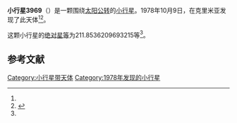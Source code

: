 {{Infobox planet
| bgcolour = #FFFFC0
| name = 3969 Rossi
| symbol = 
| image = 
| caption = 
| discovery = yes
| discovery_ref = 
| discoverer = {{link-en|柳德米拉·瓦斯列娜·朱然勒娃|Lyudmila Vasilyevna Zhuravleva}}
| discovery_site = [[克里米亚|克里米亚]] 
| discovered = 1978年10月9日
| designations = yes
| mp_name = 
| named_after = 
| alt_names = 1978 TQ8/ 1968 UU2 / 1978 VX14 / 1981 RJ3 / 1986 AH2
| mp_category = [[主带小行星|主带小行星]]
| orbit_ref = <ref name="a">[http://ssd.jpl.nasa.gov/sbdb.cgi?sstr=3969 3969 Rossi] {{Wayback|url=http://ssd.jpl.nasa.gov/sbdb.cgi?sstr=3969 |date=20200918075659 }}，小行星數據庫瀏覽器（JPL Small-Body Database Browser）－[[美国国家航空航天局|美国国家航空航天局]]喷气推进实验室</ref>
| epoch = 2456400.5 (2013年4月18日更新)
| aphelion = {{convert|2.499324213879307|AU|km|3|abbr=on|lk=out}}
| perihelion = {{convert|1.940868675241668|AU|km|3|abbr=on}}
| semimajor = {{convert|2.220096444560488|AU|km|3|abbr=on}}
| eccentricity = 0.12577281
| period = 1208.248289 [[日|日]]<br />3.31[[儒略年|儒略年]]
| avg_speed = 
| inclination = 2.142839994258791
| asc_node = 172.7116769399633
| mean_anomaly = 
| arg_peri = 211.8536209693215
| satellites = 
| physical_characteristics = yes
| dimensions = 
| mass = 
| density = 
| surface_grav = 
| escape_velocity = 
| sidereal_day = 
| axial_tilt = 
| pole_ecliptic_lat = 
| pole_ecliptic_lon = 
| albedo = 
| temperatures= 
| temp_name1 = 
| mean_temp_1 = 
| max_temp_1 = 
| temp_name2 = 
| max_temp_2 = 
| spectral_type = 
| abs_magnitude = 211.8536209693215
}}

'''小行星3969'''（{{lang-en|3969 Rossi}}）是一颗围绕[[太阳|太阳]][[公转|公转]]的[[小行星|小行星]]。1978年10月9日，{{link-en|柳德米拉·瓦斯列娜·朱然勒娃|Lyudmila Vasilyevna Zhuravleva}}在克里米亚发现了此天体<ref name="a" /><ref>{{cite news|title=小行星列表|url=http://cfa-www.harvard.edu/iau/lists/NumberedMPs.txt|accessdate=2013-07-08|newspaper=哈佛大学|archive-date=2008-05-17|archive-url=https://web.archive.org/web/20080517010638/http://cfa-www.harvard.edu/iau/lists/NumberedMPs.txt|dead-url=no}}</ref>。

这颗小行星的[[绝对星等|绝对星等]]为211.8536209693215等<ref name="a" />。

==参考文献==
{{reflist}}
{{Minor Planet Number|[[小行星3968|小行星3968]]|[[小行星3970|小行星3970]]}}

{{小天体}}

[[Category:小行星带天体|Category:小行星带天体]]
[[Category:1978年发现的小行星|Category:1978年发现的小行星]]

{{asteroid-stub}}